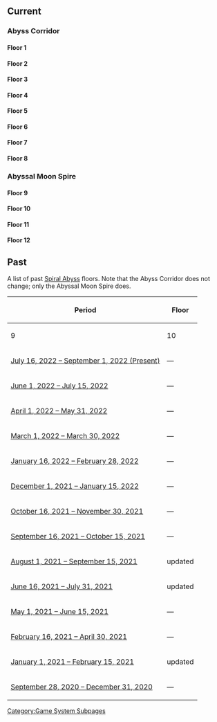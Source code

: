 {{SpiralAbyssTabs}}
==Current==
===Abyss Corridor===
{{Main|Spiral Abyss/Floors/Abyss Corridor}}
====Floor 1====
{{Transclude|Spiral Abyss/Floors/Abyss Corridor|Floor 1}}
====Floor 2====
{{Transclude|Spiral Abyss/Floors/Abyss Corridor|Floor 2}}
====Floor 3====
{{Transclude|Spiral Abyss/Floors/Abyss Corridor|Floor 3}}
====Floor 4====
{{Transclude|Spiral Abyss/Floors/Abyss Corridor|Floor 4}}
====Floor 5====
{{Transclude|Spiral Abyss/Floors/Abyss Corridor|Floor 5}}
====Floor 6====
{{Transclude|Spiral Abyss/Floors/Abyss Corridor|Floor 6}}
====Floor 7====
{{Transclude|Spiral Abyss/Floors/Abyss Corridor|Floor 7}}
====Floor 8====
{{Transclude|Spiral Abyss/Floors/Abyss Corridor|Floor 8}}
===Abyssal Moon Spire===
{{Main|Spiral Abyss/Floors/Abyssal Moon Spire}}
====Floor 9====
{{Transclude|Spiral Abyss/Floors/Abyssal Moon Spire|Floor 9}}
====Floor 10====
{{Transclude|Spiral Abyss/Floors/Abyssal Moon Spire|Floor 10}}
====Floor 11====
{{Transclude|Spiral Abyss/Floors/Abyssal Moon Spire|Floor 11}}
====Floor 12====
{{Transclude|Spiral Abyss/Floors/Abyssal Moon Spire|Floor 12}}

==Past==
A list of past [[Spiral Abyss]] floors. Note that the Abyss Corridor does not change; only the Abyssal Moon Spire does.
{|class="wikitable tdl1" style="text-align: center"
! rowspan=2 | Period
! colspan=4 | Floor
|-
! 9 !! 10 !! 11 !! 12
|-
| [[Spiral Abyss/Floors/2022-07-16|July 16, 2022 – September 1, 2022 (Present)]]
| &mdash;
| &mdash;
| updated
| updated
|-
| [[Spiral Abyss/Floors/2022-06-01|June 1, 2022 – July 15, 2022]]
| &mdash;
| &mdash;
| updated
| updated
|-
| [[Spiral Abyss/Floors/2022-04-01|April 1, 2022 – May 31, 2022]]
| &mdash;
| &mdash;
| updated
| updated
|-
| [[Spiral Abyss/Floors/2022-03-01|March 1, 2022 – March 30, 2022]]
| &mdash;
| &mdash;
| updated
| updated
|-
| [[Spiral Abyss/Floors/2022-01-16|January 16, 2022 – February 28, 2022]]
| &mdash;
| &mdash;
| updated
| updated
|-
| [[Spiral Abyss/Floors/2021-12-01|December 1, 2021 – January 15, 2022]]
| &mdash;
| &mdash;
| updated
| updated
|-
| [[Spiral Abyss/Floors/2021-10-16|October 16, 2021 – November 30, 2021]]
| &mdash;
| &mdash;
| updated
| updated
|-
| [[Spiral Abyss/Floors/2021-09-16|September 16, 2021 – October 15, 2021]]
| &mdash;
| &mdash;
| updated
| updated
|-
| [[Spiral Abyss/Floors/2021-08-01|August 1, 2021 – September 15, 2021]]
| updated
| updated
| updated
| updated
|-
| [[Spiral Abyss/Floors/2021-06-16|June 16, 2021 – July 31, 2021]]
| updated
| updated
| updated
| updated
|-
| [[Spiral Abyss/Floors/2021-05-01|May 1, 2021 – June 15, 2021]]
| &mdash;
| &mdash;
| updated
| updated
|-
| [[Spiral Abyss/Floors/2021-02-16|February 16, 2021 – April 30, 2021]]
| &mdash;
| &mdash;
| &mdash;
| updated
|-
| [[Spiral Abyss/Floors/2021-01-01|January 1, 2021 – February 15, 2021]]
| updated
| updated
| updated
| updated
|-
| [[Spiral Abyss/Floors/2020-09-28|September 28, 2020 – December 31, 2020]]
| &mdash;
| &mdash;
| &mdash;
| &mdash;
|}

[[Category:Game System Subpages]]